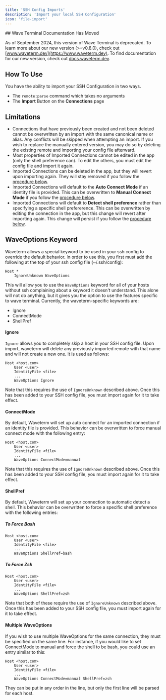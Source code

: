 ```yaml
---
title: 'SSH Config Imports'
description: 'Import your local SSH Configuration'
icon: 'file-import'
---
```


<Warning>
## Wave Terminal Documentation Has Moved

As of September 2024, this version of Wave Terminal is deprecated. To learn more about our new version (>=v0.8.0), check out [www.waveterm.dev](https://www.waveterm.dev). To find documentation for our new version, check out [docs.waveterm.dev](https://docs.waveterm.dev).
</Warning>

## How To Use
You have the ability to import your SSH Configuration in two ways.
- The `remote:parse` command which takes no arguments
- The **Import** Button on the **Connections** page

## Limitations
- Connections that have previously been created and not been deleted cannot be overwritten by an import with the same canonical name or alias. Any conflicts will be skipped when attempting an import. If you wish to replace the manually entered version, you may do so by deleting the existing remote and importing your config file afterward.
- Most properties of Imported Connections cannot be edited in the app (only the shell preference can). To edit the others, you must edit the config file and import it again.
- Imported Connections can be deleted in the app, but they will revert upon importing again. They will stay removed if you follow the [procedure below](#waveoptions-keyword).
- Imported Connections will default to the **Auto Connect Mode** if an identity file is provided. This can be overwritten to **Manual Connect Mode** if you follow the [procedure below](#waveoptions-keyword).
- Imported Connections will default to **Detect shell preference** rather than specifying a specific shell prefererence. This can be overwritten by editing the connection in the app, but this change will revert after importing again. This change will persist if you follow the [procedure below](#waveoptions-keyword).

## WaveOptions Keyword
Waveterm allows a special keyword to be used in your ssh config to override the default behavior. In order to use this, you first must add the following at the top of your ssh config file (~/.ssh/config):
```
Host *
    IgnoreUnknown WaveOptions
```
This will allow you to use the `WaveOptions` keyword for all of your hosts without ssh complaining about a keyword it doesn't understand. This alone will not do anything, but it gives you the option to use the features specific to wave terminal. Currently, the waveterm-specific keywords are:
- Ignore
- ConnectMode
- ShellPref

#### Ignore
`Ignore` allows you to completely skip a host in your SSH config file. Upon import, waveterm will delete any previously imported remote with that name and will not create a new one. It is used as follows:
```
Host <host.com>
    User <user>
    IdentityFile <file>
    ...
    WaveOptions Ignore
```
Note that this requires the use of `IgnoreUnknown` described above. Once this has been added to your SSH config file, you must import again for it to take effect.

#### ConnectMode
By default, Waveterm will set up auto connect for an imported connection if an identity file is provided. This behavior can be overwritten to force manual connect mode with the following entry:
```
Host <host.com>
    User <user>
    IdentityFile <file>
    ...
    WaveOptions ConnectMode=manual
```
Note that this requires the use of `IgnoreUnknown` described above. Once this has been added to your SSH config file, you must import again for it to take effect.

#### ShellPref
By default, Waveterm will set up your connection to automatic detect a shell. This behavior can be overwritten to force a specific shell preference with the following entries:
##### To Force Bash
```
Host <host.com>
    User <user>
    IdentityFile <file>
    ...
    WaveOptions ShellPref=bash
```

##### To Force Zsh
```
Host <host.com>
    User <user>
    IdentityFile <file>
    ...
    WaveOptions ShellPref=zsh
```
Note that both of these require the use of `IgnoreUnknown` described above. Once this has been added to your SSH config file, you must import again for it to take effect.

#### Multiple WaveOptions
If you wish to use multiple WaveOptions for the same connection, they must be specified on the same line. For instance, if you would like to set ConnectMode to manual and force the shell to be bash, you could use an entry similar to this:
```
Host <host.com>
    User <user>
    IdentityFile <file>
    ...
    WaveOptions ConnectMode=manual ShellPref=zsh
```

They can be put in any order in the line, but only the first line will be parsed for each host.
